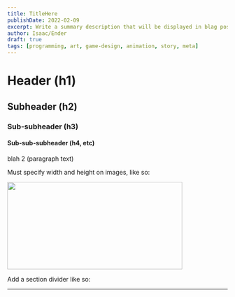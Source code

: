 ```yaml
---
title: TitleHere
publishDate: 2022-02-09
excerpt: Write a summary description that will be displayed in blag posting lists
author: Isaac/Ender
draft: true
tags: [programming, art, game-design, animation, story, meta]
---
```


# Header (h1)

## Subheader (h2)

### Sub-subheader (h3)

#### Sub-sub-subheader (h4, etc)

blah 2 (paragraph text)

Must specify width and height on images, like so:

<img src="/images/UMWlogo.png" width="400" height="200" />

Add a section divider like so:

---
